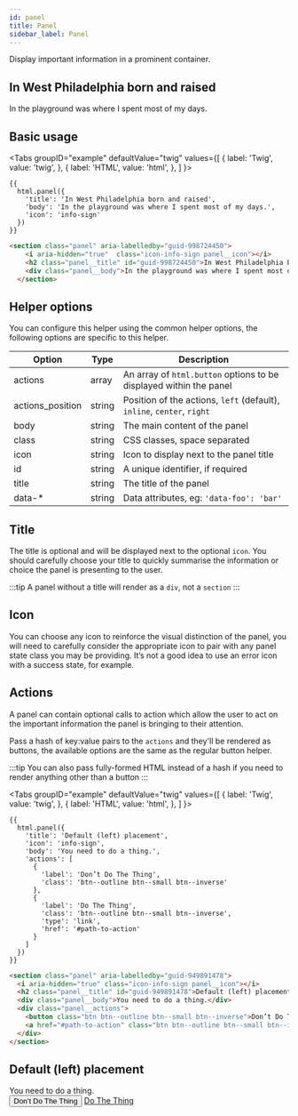 ```yaml
---
id: panel
title: Panel
sidebar_label: Panel
---
```



Display important information in a prominent container.

<div className="d-example">
  <section className="panel" aria-labelledby="guid-998724450">
    <i aria-hidden="true"  className="icon-info-sign panel__icon"></i>
    <h2 className="panel__title" id="guid-998724450">In West Philadelphia born and raised</h2>
    <div className="panel__body">In the playground was where I spent most of my days.</div>
  </section>
</div>

## Basic usage

<Tabs
  groupID="example"
  defaultValue="twig"
  values={[
    { label: 'Twig', value: 'twig', },
    { label: 'HTML', value: 'html', },
  ]
}>
<TabItem value="twig">

```twig
{{
  html.panel({
    'title': 'In West Philadelphia born and raised',
    'body': 'In the playground was where I spent most of my days.',
    'icon': 'info-sign'
  })
}}
```

</TabItem>
<TabItem value="html">

```html
<section class="panel" aria-labelledby="guid-998724450">
    <i aria-hidden="true"  class="icon-info-sign panel__icon"></i>
    <h2 class="panel__title" id="guid-998724450">In West Philadelphia born and raised</h2>
    <div class="panel__body">In the playground was where I spent most of my days.</div>
  </section>
```

</TabItem>
</Tabs>

## Helper options

You can configure this helper using the common helper options, the following options are specific to this helper.

Option  | Type   | Description
------- | ------ | --------------------------------------------------------------
actions | array  | An array of `html.button` options to be displayed within the panel
actions_position | string | Position of the actions, `left` (default), `inline`, `center`, `right`
body    | string | The main content of the panel
class   | string | CSS classes, space separated
icon    | string | Icon to display next to the panel title
id      | string | A unique identifier, if required
title   | string | The title of the panel
data-*  | string | Data attributes, eg: `'data-foo': 'bar'`

## Title

The title is optional and will be displayed next to the optional `icon`. You should carefully choose your title to quickly summarise the information or choice the panel is presenting to the user.

:::tip
A panel without a title will render as a `div`, not a `section`
:::

## Icon

You can choose any icon to reinforce the visual distinction of the panel, you will need to carefully consider the appropriate icon to pair with any panel state class you may be providing. It’s not a good idea to use an error icon with a success state, for example.

## Actions

A panel can contain optional calls to action which allow the user to act on the 
important information the panel is bringing to their attention.

Pass a hash of key:value pairs to the `actions` and they'll be rendered as buttons, the available options are the same as the regular button helper.

:::tip
You can also pass fully-formed HTML instead of a hash if you need to render anything other than a button
:::

<Tabs
  groupID="example"
  defaultValue="twig"
  values={[
    { label: 'Twig', value: 'twig', },
    { label: 'HTML', value: 'html', },
  ]
}>
<TabItem value="twig">

```twig
{{
  html.panel({
    'title': 'Default (left) placement',
    'icon': 'info-sign',
    'body': 'You need to do a thing.',
    'actions': [
      {
        'label': 'Don’t Do The Thing',
        'class': 'btn--outline btn--small btn--inverse'
      },
      {
        'label': 'Do The Thing',
        'class': 'btn--outline btn--small btn--inverse',
        'type': 'link',
        'href': '#path-to-action'
      }
    ]
  })
}}
```

</TabItem>
<TabItem value="html">

```html
<section class="panel" aria-labelledby="guid-949891478">
  <i aria-hidden="true" class="icon-info-sign panel__icon"></i>
  <h2 class="panel__title" id="guid-949891478">Default (left) placement</h2>
  <div class="panel__body">You need to do a thing.</div>
  <div class="panel__actions">
    <button class="btn btn--outline btn--small btn--inverse">Don’t Do The Thing</button>
    <a href="#path-to-action" class="btn btn--outline btn--small btn--inverse">Do The Thing</a>
  </div>
</section>
```

</TabItem>
</Tabs>

<div className="d-example">
<section class="panel" aria-labelledby="guid-949891478">
  <i aria-hidden="true" class="icon-info-sign panel__icon"></i>
  <h2 class="panel__title" id="guid-949891478">Default (left) placement</h2>
  <div class="panel__body">You need to do a thing.</div>
  <div class="panel__actions">
    <button class="btn btn--outline btn--small btn--inverse">Don’t Do The Thing</button>
    <a href="#path-to-action" class="btn btn--outline btn--small btn--inverse">Do The Thing</a>
  </div>
</section>
</div>
